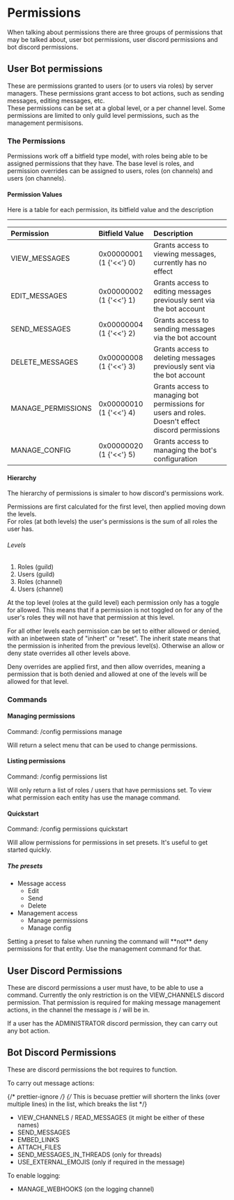 
# Permissions

When talking about permissions there are three groups of permissions that may be talked about, user bot permissions, user discord permissions and bot discord permissions.

## User Bot permissions

These are permissions granted to users (or to users via roles) by server managers.
These permissions grant access to bot actions, such as sending messages, editing messages, etc.  
These permissions can be set at a global level, or a per channel level.
Some permissions are limited to only guild level permissions, such as the management permisisons.

### The Permissions

Permissions work off a bitfield type model, with roles being able to be assigned permissions that they have.
The base level is roles, and permission overrides can be assigned to users, roles (on channels) and users (on channels).

#### Permission Values

Here is a table for each permission, its bitfield value and the description

---

| Permission                                  | Bitfield Value          | Description                                                                                       |
| :------------------------------------------ | :---------------------- | :------------------------------------------------------------------------------------------------ |
| <InlineCode>VIEW_MESSAGES</InlineCode>      | 0x00000001 (1 {'<<'} 0) | Grants access to viewing messages, currently has no effect                                        |
| <InlineCode>EDIT_MESSAGES</InlineCode>      | 0x00000002 (1 {'<<'} 1) | Grants access to editing messages previously sent via the bot account                             |
| <InlineCode>SEND_MESSAGES</InlineCode>      | 0x00000004 (1 {'<<'} 2) | Grants access to sending messages via the bot account                                             |
| <InlineCode>DELETE_MESSAGES</InlineCode>    | 0x00000008 (1 {'<<'} 3) | Grants access to deleting messages previously sent via the bot account                            |
| <InlineCode>MANAGE_PERMISSIONS</InlineCode> | 0x00000010 (1 {'<<'} 4) | Grants access to managing bot permissions for users and roles. Doesn't effect discord permissions |
| <InlineCode>MANAGE_CONFIG</InlineCode>      | 0x00000020 (1 {'<<'} 5) | Grants access to managing the bot's configuration                                                 |

#### Hierarchy

The hierarchy of permissions is simaler to how discord's permissions work.

Permissions are first calculated for the first level, then applied moving down the levels.  
For roles (at both levels) the user's permissions is the sum of all roles the user has.

###### Levels

1. Roles (guild)
2. Users (guild)
3. Roles (channel)
4. Users (channel)

At the top level (roles at the guild level) each permission only has a toggle for allowed.
This means that if a permission is not toggled on for any of the user's roles they will not have that permission at this level.

For all other levels each permission can be set to either allowed or denied, with an inbetween state of "inhert" or "reset".
The inherit state means that the permission is inherited from the previous level(s).
Otherwise an allow or deny state overrides all other levels above.

Deny overrides are applied first, and then allow overrides,
meaning a permission that is both denied and allowed at one of the levels will be allowed for that level.

### Commands

#### Managing permissions

Command: <InlineCode>/config permissions manage</InlineCode>

Will return a select menu that can be used to change permissions.

#### Listing permissions

Command: <InlineCode>/config permissions list</InlineCode>

Will only return a list of roles / users that have permissions set. To view what permission each entity has use the manage command.

#### Quickstart

Command: <InlineCode>/config permissions quickstart</InlineCode>

Will allow permissions for permissions in set presets. It's useful to get started quickly.

##### The presets

- Message access
  - Edit
  - Send
  - Delete
- Management access
  - Manage permissions
  - Manage config

<Hint type="warn">
  Setting a preset to false when running the command will **not** deny
  permissions for that entity. Use the management command for that.
</Hint>

## User Discord Permissions

These are discord permissions a user must have, to be able to use a command. Currently the only restriction is on the <InlineCode>VIEW_CHANNELS</InlineCode> discord permission.
That permission is required for making message management actions, in the channel the message is / will be in.

<Hint type="info">
  If a user has the <InlineCode>ADMINISTRATOR</InlineCode> discord permission,
  they can carry out any bot action.
</Hint>

## Bot Discord Permissions

These are discord permissions the bot requires to function.

To carry out message actions:

{/* prettier-ignore */}
{/* This is becuase prettier will shortern the links (over multiple lines) in the list, which breaks the list */}

- <InlineCode>VIEW_CHANNELS</InlineCode> / <InlineCode>
    READ_MESSAGES
  </InlineCode> (it might be either of these names)
- <InlineCode>SEND_MESSAGES</InlineCode>
- <InlineCode>EMBED_LINKS</InlineCode>
- <InlineCode>ATTACH_FILES</InlineCode>
- <InlineCode>SEND_MESSAGES_IN_THREADS</InlineCode> (only for threads)
- <InlineCode>USE_EXTERNAL_EMOJIS</InlineCode> (only if required in the message)

To enable logging:

- <InlineCode>MANAGE_WEBHOOKS</InlineCode> (on the logging channel)
